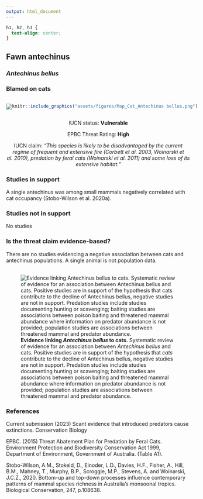 ```yaml
---
output: html_document
---
```

```css
h1, h2, h3 {
  text-align: center;
}
```

## **Fawn antechinus**
### *Antechinus bellus*
### Blamed on cats

:::: {style="display: flex;"}

[![](assets/photos/Antechinus bellus.png)](https://www.inaturalist.org/photos/1562487?size=original)

::: {}

:::

::: {}
  ```r
  knitr::include_graphics("assets/figures/Map_Cat_Antechinus bellus.png")
  ```
:::

::::
<center>
IUCN status: **Vulnerable**

EPBC Threat Rating: **High**

IUCN claim: *"This species is likely to be disadvantaged by the current regime of frequent and extensive fire (Corbett et al. 2003, Woinarski et al. 2010), predation by feral cats (Woinarski et al. 2011) and some loss of its extensive habitat."*

</center>

### Studies in support

A single antechinus was among small mammals negatively correlated with cat occupancy (Stobo-Wilson et al. 2020a).

### Studies not in support

No studies

### Is the threat claim evidence-based?

There are no studies evidencing a negative association between cats and antechinus populations. A single animal is not population data.
<br>
<br>

![**Evidence linking *Antechinus bellus* to cats.** Systematic review of evidence for an association between *Antechinus bellus* and cats. Positive studies are in support of the hypothesis that *cats* contribute to the decline of Antechinus bellus, negative studies are not in support. Predation studies include studies documenting hunting or scavenging; baiting studies are associations between poison baiting and threatened mammal abundance where information on predator abundance is not provided; population studies are associations between threatened mammal and predator abundance.](assets/figures/Main_Evidence_Cat_Antechinus bellus.png)

### References

Current submission (2023) Scant evidence that introduced predators cause extinctions. Conservation Biology

EPBC. (2015) Threat Abatement Plan for Predation by Feral Cats. Environment Protection and Biodiversity Conservation Act 1999, Department of Environment, Government of Australia. (Table A1).

Stobo-Wilson, A.M., Stokeld, D., Einoder, L.D., Davies, H.F., Fisher, A., Hill, B.M., Mahney, T., Murphy, B.P., Scroggie, M.P., Stevens, A. and Woinarski, J.C.Z., 2020. Bottom-up and top-down processes influence contemporary patterns of mammal species richness in Australia's monsoonal tropics. Biological Conservation, 247, p.108638.

